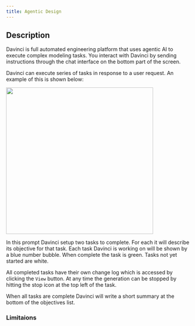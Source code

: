 ```yaml
---
title: Agentic Design
---
```


## Description
Davinci is full automated engineering platform that uses agentic AI to execute complex modeling tasks. You interact with Davinci by sending instructions through the chat interface on the bottom part of the screen.

Davinci can execute series of tasks in response to a user request. An example of this is shown below:

<img height="400" noZoom src="/images/task_example.jpg" /> 

In this prompt Davinci setup two tasks to complete. For each it will describe its objective for that task. Each task Davinci is working on will be shown by a blue number bubble. When complete the task is green. Tasks not yet started are white. 

All completed tasks have their own change log which is accessed by clicking the `View` button. At any time the generation can be stopped by hitting the stop icon at the top left of the task. 

When all tasks are complete Davinci will write a short summary at the bottom of the objectives list.

### Limitaions



